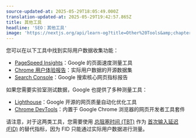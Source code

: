 ```yaml
---
source-updated-at: 2025-05-29T18:05:49.000Z
translation-updated-at: 2025-05-29T19:42:57.865Z
title: 其他工具
headline: 'SEO：其他工具'
image: 'https://nextjs.org/api/learn-og?title=Other%20Tools&amp;chapter=32'
---
```


您可以在以下工具中找到实际用户数据收集功能：

*   [PageSpeed Insights](https://developers.google.com/speed/pagespeed/insights/)：Google 的页面速度测量工具
*   [Chrome 用户体验报告](https://developers.google.com/web/tools/chrome-user-experience-report)：实际用户数据的开源数据集
*   [Search Console](https://support.google.com/webmasters/answer/9205520)：Google 搜索核心网页指标报告

如果您需要实验室测试数据，Google 也提供了多种测量工具：

*   [Lighthouse](https://developers.google.com/web/tools/lighthouse?hl=en)：Google 开源的网页质量自动化优化工具
*   [Chrome DevTools](https://developer.chrome.com/docs/devtools/)：内置于 Google Chrome 浏览器的网页开发者工具套件

请注意，对于这两类工具，您需要使用 [总阻塞时间 (TBT)](https://web.dev/tbt/) 作为 [首次输入延迟 (FID)](https://web.dev/fid/) 的替代指标，因为 FID 只能通过实际用户数据进行测量。
